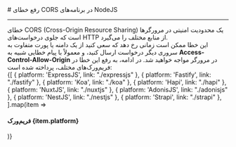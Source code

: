 

<Layout>
<Head>
<title>مستندات رفع خطای CORS در NodeJS - لیارا</title>
<meta property="og:title" content="مستندات خدمات رایانش ابری لیارا" />
<meta property="og:description" content="مستندات مربوط به رفع خطای CORS در پلتفرم NodeJS در لیارا"  />
<meta property="og:image" content="https://files.liara.ir/liara/logos/liara-poster.jpg" />
</Head>
# رفع خطای CORS در برنامه‌های NodeJS
<hr className="mb-2" />
خطای CORS (Cross-Origin Resource Sharing) یک محدودیت امنیتی در مرورگرها است که جلوی درخواست‌های HTTP از منابع مختلف را می‌گیرد. 
<div className='h-2' />
این خطا ممکن است زمانی رخ دهد که سعی کنید از یک دامنه یا پورت متفاوت به سروری دیگر درخواست ارسال کنید، و معمولاً با پیام خطایی شبیه به <b>Access-Control-Allow-Origin</b> در مرورگر مواجه خواهید شد. در ادامه، به رفع این خطا در فریم‌ورک‌های مختلف، پرداخته شده است:
<div className='h-2' />
<div className="grid md:grid-cols-4 gap-4">
            {[
    { platform: 'ExpressJS', link: "./expressjs" },
    { platform: 'Fastify', link: "./fastify" },
    { platform: 'Koa', link: "./koa" },
    { platform: 'Hapi', link: "./hapi" },
    { platform: 'NuxtJS', link: "./nuxtjs" },
    { platform: 'AdonisJS', link: "./adonisjs" },
    { platform: 'NestJS', link: "./nestjs" },
    { platform: 'Strapi', link: "./strapi" },
  ].map(item =>
    <Link href={item.link}>
    <Card className="flex cursor-pointer w-full items-center justify-between">
        <div className="flex items-center gap-3">
        <h4>
            فریم‌ورک {item.platform}
        </h4>
        </div>
        <GoArrowLeft className="ml-1" />
    </Card>
    </Link>
            )}
          </div>
</Layout>